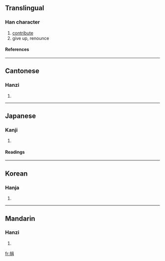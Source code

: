 ==Translingual==
===Han character===
{{Han char|rn=64|rad=手|as=07|sn=10|four=5602<sub>7</sub>|canj=手口月 (QRB)}}
# [[contribute]]
# give up, renounce
====References====
{{Han ref|kx=0434.020|dkj=12150|dj=0783.090|hdz=31882.060|uh=6350|ud=25424|bh=AEBD|bd=44733}}
----
==Cantonese==
===Hanzi===
{{yue-hanzi|jyut=|y=gyun1}}
# {{defn|Cantonese}}
----
==Japanese==
===Kanji===
{{ja-kanji|grade=|rs=手07}}
# {{defn|Japanese}} 
====Readings====
{{ja-readings|on=[[えん]] (en), [[けん]] (ken)|kun=[[すてる]] (suteru), [[あたえる]] (ataeru)}}
----
==Korean==
===Hanja===
{{ko-hanja|hangeul=연|eumhun=|rv=yeon|mr=yŏn|y=eyn}}
# {{defn|Korean}}
----
==Mandarin==
===Hanzi===
{{cmn-hanzi|pin=[[juān]] (juan1)|wg=chüan<sup>1</sup>}}
# {{defn|Mandarin}}

[[fr:捐]]